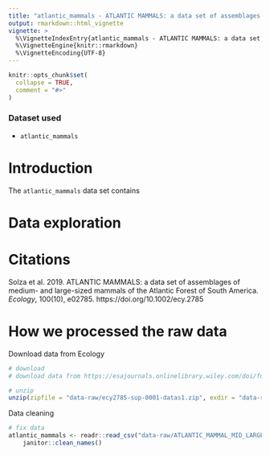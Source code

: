```yaml
---
title: "atlantic_mammals - ATLANTIC MAMMALS: a data set of assemblages of medium- and large-sized mammals of the Atlantic Forest of South America"
output: rmarkdown::html_vignette
vignette: >
  %\VignetteIndexEntry{atlantic_mammals - ATLANTIC MAMMALS: a data set of assemblages of medium- and large-sized mammals of the Atlantic Forest of South America}
  %\VignetteEngine{knitr::rmarkdown}
  %\VignetteEncoding{UTF-8}
---
```


```r
knitr::opts_chunk$set(
  collapse = TRUE,
  comment = "#>"
)
```

### Dataset used

- `atlantic_mammals`

# Introduction

The `atlantic_mammals` data set contains 

# Data exploration

# Citations

Solza et al. 2019. ATLANTIC MAMMALS: a data set of assemblages of medium- and large-sized mammals of the Atlantic Forest of South America. *Ecology*, 100(10), e02785. https://doi.org/10.1002/ecy.2785

# How we processed the raw data

Download data from Ecology

```r
# download
# download data from https://esajournals.onlinelibrary.wiley.com/doi/full/10.1002/ecy.2785

# unzip
unzip(zipfile = "data-raw/ecy2785-sup-0001-datas1.zip", exdir = "data-raw")
```

Data cleaning
```r
# fix data
atlantic_mammals <- readr::read_csv("data-raw/ATLANTIC_MAMMAL_MID_LARGE _assemblages_and_sites.csv") %>%
    janitor::clean_names()
```
